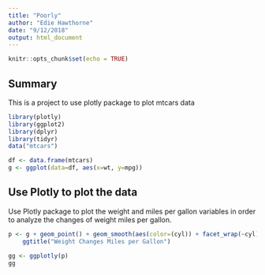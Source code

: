 ```yaml
---
title: "Poorly"
author: "Edie Hawthorne"
date: "9/12/2018"
output: html_document
---
```


```r
knitr::opts_chunk$set(echo = TRUE)
```

## Summary

This is a project to use plotly package to plot mtcars data

```r
library(plotly)
library(ggplot2)
library(dplyr)
library(tidyr)
data("mtcars")

df <- data.frame(mtcars)
g <- ggplot(data=df, aes(x=wt, y=mpg))
```

## Use Plotly to plot the data

Use Plotly package to plot the weight and miles per gallon variables in order to analyze the changes of weight miles per gallon.

```r
p <- g + geom_point() + geom_smooth(aes(color=(cyl)) + facet_wrap(~cyl)) + 
    ggtitle("Weight Changes Miles per Gallon")

gg <- ggplotly(p)
gg
```

